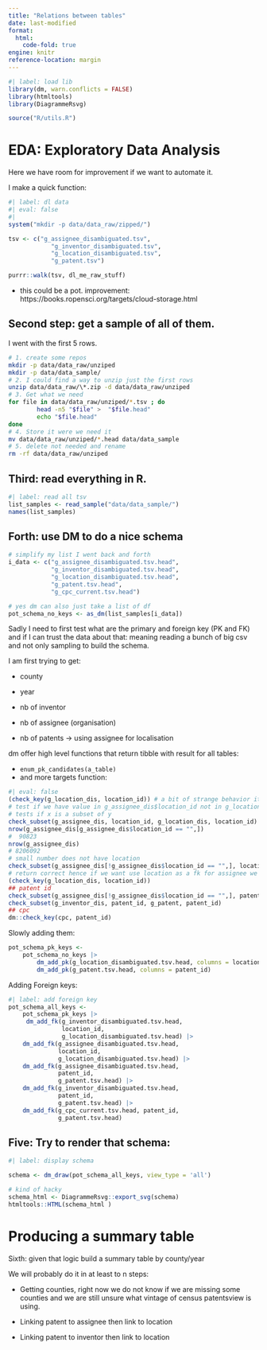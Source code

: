 ```yaml
---
title: "Relations between tables"
date: last-modified
format: 
  html:
    code-fold: true
engine: knitr
reference-location: margin
---
```



```r
#| label: load lib
library(dm, warn.conflicts = FALSE)
library(htmltools)
library(DiagrammeRsvg)

source("R/utils.R")
```

# EDA: Exploratory Data Analysis

Here we have room for improvement if we want to automate it.

I make a quick function:

```r
#| label: dl data
#| eval: false 
#| 
system("mkdir -p data/data_raw/zipped/")

tsv <- c("g_assignee_disambiguated.tsv",
            "g_inventor_disambiguated.tsv", 
            "g_location_disambiguated.tsv", 
            "g_patent.tsv")

purrr::walk(tsv, dl_me_raw_stuff)
```

 - this could be a pot. improvement: https://books.ropensci.org/targets/cloud-storage.html 

## Second step: get a sample of all of them. 

I went with the first 5 rows.   

```bash
# 1. create some repos
mkdir -p data/data_raw/unziped
mkdir -p data/data_sample/
# 2. I could find a way to unzip just the first rows
unzip data/data_raw/\*.zip -d data/data_raw/unziped
# 3. Get what we need
for file in data/data_raw/unziped/*.tsv ; do
        head -n5 "$file" >  "$file.head"
        echo "$file.head" 
done
# 4. Store it were we need it
mv data/data_raw/unziped/*.head data/data_sample
# 5. delete not needed and rename
rm -rf data/data_raw/unziped
```

## Third: read everything in R. 

```r
#| label: read all tsv
list_samples <- read_sample("data/data_sample/") 
names(list_samples)
``` 

## Forth: use DM to do a nice schema

```r
# simplify my list I went back and forth
i_data <- c("g_assignee_disambiguated.tsv.head",
            "g_inventor_disambiguated.tsv.head", 
            "g_location_disambiguated.tsv.head", 
            "g_patent.tsv.head",
            "g_cpc_current.tsv.head")

# yes dm can also just take a list of df
pot_schema_no_keys <- as_dm(list_samples[i_data])
```

Sadly I need to first test what are the primary and foreign key (PK and FK) and if I can trust the data about that: meaning reading a bunch of big csv and not only sampling to build the schema.

I am first trying to get:

- county

- year

- nb of inventor

- nb of assignee (organisation)

- nb of patents → using assignee for localisation


dm offer high level functions that return tibble with result for all tables:

- `enum_pk_candidates(a_table)`
- and more targets function:

```r
#| eval: false
(check_key(g_location_dis, location_id)) # a bit of strange behavior it return null on success?
# test if we have value in g_assignee_dis$location_id not in g_location_dis 
# tests if x is a subset of y
check_subset(g_assignee_dis, location_id, g_location_dis, location_id)
nrow(g_assignee_dis[g_assignee_dis$location_id == "",])
#  90823
nrow(g_assignee_dis)
# 8206092 
# small number does not have location 
check_subset(g_assignee_dis[!g_assignee_dis$location_id == "",], location_id, g_location_dis, location_id)
# return correct hence if we want use location as a fk for assignee we need to do that 
(check_key(g_location_dis, location_id)) 
## patent id 
check_subset(g_assignee_dis[!g_assignee_dis$location_id == "",], patent_id, g_patent, patent_id)
check_subset(g_inventor_dis, patent_id, g_patent, patent_id)
## cpc
dm::check_key(cpc, patent_id)
```

Slowly adding them:

```r
pot_schema_pk_keys <- 
    pot_schema_no_keys |>
        dm_add_pk(g_location_disambiguated.tsv.head, columns = location_id) |> 
        dm_add_pk(g_patent.tsv.head, columns = patent_id)
```


Adding Foreign keys:

```r
#| label: add foreign key
pot_schema_all_keys <- 
    pot_schema_pk_keys |>
     dm_add_fk(g_inventor_disambiguated.tsv.head, 
               location_id,
               g_location_disambiguated.tsv.head) |>
    dm_add_fk(g_assignee_disambiguated.tsv.head,
              location_id,
              g_location_disambiguated.tsv.head) |> 
    dm_add_fk(g_assignee_disambiguated.tsv.head,
              patent_id,
              g_patent.tsv.head) |>
    dm_add_fk(g_inventor_disambiguated.tsv.head,
              patent_id,
              g_patent.tsv.head) |>
    dm_add_fk(g_cpc_current.tsv.head, patent_id,
              g_patent.tsv.head)
```

## Five: Try to render that schema:

```r
#| label: display schema

schema <- dm_draw(pot_schema_all_keys, view_type = 'all')

# kind of hacky 
schema_html <- DiagrammeRsvg::export_svg(schema)
htmltools::HTML(schema_html )
```

# Producing a summary table

 Sixth: given that logic build a summary table by county/year

 We will probably do it in at least to n steps:

 - Getting counties, right now we do not know if we are missing some counties and we are still unsure what vintage of census patentsview is using.

 - Linking patent to assignee then link to location

 - Linking patent to inventor then link to location 

